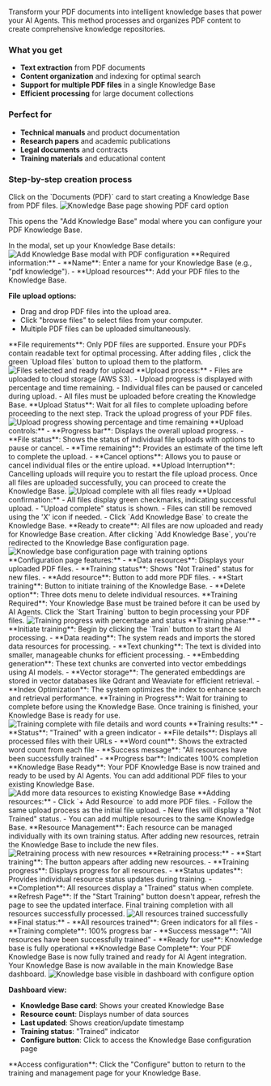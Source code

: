 
Transform your PDF documents into intelligent knowledge bases that power your AI Agents. This method processes and organizes PDF content to create comprehensive knowledge repositories.

### What you get

- **Text extraction** from PDF documents
- **Content organization** and indexing for optimal search
- **Support for multiple PDF files** in a single Knowledge Base
- **Efficient processing** for large document collections

### Perfect for

- **Technical manuals** and product documentation
- **Research papers** and academic publications
- **Legal documents** and contracts
- **Training materials** and educational content

### Step-by-step creation process

<Steps>
<Step title="Click PDF card" icon="file-pdf">
  Click on the `Documents (PDF)` card to start creating a Knowledge Base from PDF files.
<Frame>
<img src="/images/dashboard/knowledge/pdf/step-1-click-pdf-card.png" alt="Knowledge Base page showing PDF card option" />
</Frame>
  
  
  This opens the "Add Knowledge Base" modal where you can configure your PDF Knowledge Base.
</Step>

<Step title="Configure Knowledge Base" icon="gear">
  In the modal, set up your Knowledge Base details:
  <Frame>
    <img
      src="/images/dashboard/knowledge/pdf/step-2-kb-details-modal-opens.png"
      alt="Add Knowledge Base modal with PDF configuration"
    />
  </Frame>
  **Required information:**
  - **Name**: Enter a name for your Knowledge Base (e.g., "pdf knowledge").
  - **Upload resources**: Add your PDF files to the Knowledge Base.

  **File upload options:**
  - Drag and drop PDF files into the upload area.
  - Click "browse files" to select files from your computer.
  - Multiple PDF files can be uploaded simultaneously.
  <Info>
    **File requirements**: Only PDF files are supported. Ensure your PDFs
    contain readable text for optimal processing.
  </Info>
</Step>

<Step title="Upload files" icon="upload">
  After adding files , click the green `Upload files` button to upload them to
  the platform.
  <Frame>
    <img
      src="/images/dashboard/knowledge/pdf/step-3-add-files-and-upload.png"
      alt="Files selected and ready for upload"
    />
  </Frame>
  **Upload process:**
  - Files are uploaded to cloud storage (AWS S3).
  - Upload progress is displayed with percentage and time remaining.
  - Individual files can be paused or canceled during upload.
  - All files must be uploaded before creating the Knowledge Base.
  <Check>
    **Upload Status**: Wait for all files to complete uploading before
    proceeding to the next step.
  </Check>
</Step>

<Step title="Monitor Upload Progress" icon="spinner">
  Track the upload progress of your PDF files.
  <Frame>
    <img
      src="/images/dashboard/knowledge/pdf/step-4-while-files-upload.png"
      alt="Upload progress showing percentage and time remaining"
    />
  </Frame>
  **Upload controls:**
  - **Progress bar**: Displays the overall upload progress.
  - **File status**: Shows the status of individual file uploads with options to pause or cancel.
  - **Time remaining**: Provides an estimate of the time left to complete the upload.
  - **Cancel options**: Allows you to pause or cancel individual files or the entire upload.
  <Warning>
    **Upload Interruption**: Cancelling uploads will require you to restart the
    file upload process.
  </Warning>
</Step>

<Step title="Upload Complete" icon="check">
  Once all files are uploaded successfully, you can proceed to create the
  Knowledge Base.
  <Frame>
    <img
      src="/images/dashboard/knowledge/pdf/step-4-after-files-upload.png"
      alt="Upload complete with all files ready"
    />
  </Frame>
  **Upload confirmation:**
  - All files display green checkmarks, indicating successful upload.
  - "Upload complete" status is shown.
  - Files can still be removed using the 'X' icon if needed.
  - Click `Add Knowledge Base` to create the Knowledge Base.
  <Check>
    **Ready to create**: All files are now uploaded and ready for Knowledge Base
    creation.
  </Check>
</Step>

<Step title="Knowledge Base Created" icon="plus">
  After clicking `Add Knowledge Base`, you're redirected to the Knowledge Base
  configuration page.
  <Frame>
    <img
      src="/images/dashboard/knowledge/pdf/step-5-kb-train-page.png"
      alt="Knowledge base configuration page with training options"
    />
  </Frame>
  **Configuration page features:**
  - **Data resources**: Displays your uploaded PDF files.
  - **Training status**: Shows "Not Trained" status for new files.
  - **Add resource**: Button to add more PDF files.
  - **Start training**: Button to initiate training of the Knowledge Base.
  - **Delete option**: Three dots menu to delete individual resources.
  <Info>
    **Training Required**: Your Knowledge Base must be trained before it can be
    used by AI Agents.
  </Info>
</Step>

<Step title="Start Training" icon="play">
  Click the `Start Training` button to begin processing your PDF files.
  <Frame>
    <img
      src="/images/dashboard/knowledge/pdf/step-6-while-training.png"
      alt="Training progress with percentage and status"
    />
  </Frame>
 **Training phase:**
  - **Initiate training**: Begin by clicking the `Train` button to start the AI processing.
  - **Data reading**: The system reads and imports the stored data resources for processing.
  - **Text chunking**: The text is divided into smaller, manageable chunks for efficient processing.
  - **Embedding generation**: These text chunks are converted into vector embeddings using AI models.
  - **Vector storage**: The generated embeddings are stored in vector databases like Qdrant and Weaviate for efficient retrieval.
  - **Index Optimization**: The system optimizes the index to enhance search and retrieval performance.
  <Check>
    **Training in Progress**: Wait for training to complete before using the
    Knowledge Base.
  </Check>
</Step>

<Step title="Training Complete" icon="circle-check">
  Once training is finished, your Knowledge Base is ready for use.
  <Frame>
    <img
      src="/images/dashboard/knowledge/pdf/step-7-after-train-meta-data.png"
      alt="Training complete with file details and word counts"
    />
  </Frame>
  **Training results:**
  - **Status**: "Trained" with a green indicator
  - **File details**: Displays all processed files with their URLs
  - **Word count**: Shows the extracted word count from each file
  - **Success message**: "All resources have been successfully trained"
  - **Progress bar**: Indicates 100% completion
  <Check>
    **Knowledge Base Ready**: Your PDF Knowledge Base is now trained and ready
    to be used by AI Agents.
  </Check>
</Step>

<Step title="Add More Resources (Optional)" icon="plus">
  You can add additional PDF files to your existing Knowledge Base.
  <Frame>
    <img
      src="/images/dashboard/knowledge/pdf/step-8-optional-add-more-data-resources.png"
      alt="Add more data resources to existing Knowledge Base"
    />
  </Frame>
  **Adding resources:**
  - Click `+ Add Resource` to add more PDF files.
  - Follow the same upload process as the initial file upload.
  - New files will display a "Not Trained" status.
  - You can add multiple resources to the same Knowledge Base.
  <Info>
    **Resource Management**: Each resource can be managed individually with its
    own training status.
  </Info>
</Step>

<Step title="Retrain Knowledge Base" icon="rotate">
  After adding new resources, retrain the Knowledge Base to include the new
  files.
  <Frame>
    <img
      src="/images/dashboard/knowledge/pdf/step-9-retrain-after-new-data-resource.png"
      alt="Retraining process with new resources"
    />
  </Frame>
  **Retraining process:**
  - **Start training**: The button appears after adding new resources.
  - **Training progress**: Displays progress for all resources.
  - **Status updates**: Provides individual resource status updates during training.
  - **Completion**: All resources display a "Trained" status when complete.
  <Tip>
    **Refresh Page**: If the "Start Training" button doesn't appear, refresh the
    page to see the updated interface.
  </Tip>
</Step>

<Step title="Training Complete" icon="check-double">
  Final training completion with all resources successfully processed.
  <Frame>
    <img
      src="/images/dashboard/knowledge/pdf/step-10-training-complete.png"
      alt="All resources trained successfully"
    />
  </Frame>
  **Final status:**
  - **All resources trained**: Green indicators for all files
  - **Training complete**: 100% progress bar
  - **Success message**: "All resources have been successfully trained"
  - **Ready for use**: Knowledge base is fully operational
  <Check>
    **Knowledge Base Complete**: Your PDF Knowledge Base is now fully trained
    and ready for AI Agent integration.
  </Check>
</Step>

<Step title="View in Dashboard" icon="eye">
  Your Knowledge Base is now available in the main Knowledge Base dashboard.
  
  <Frame>
  <img src="/images/dashboard/knowledge/pdf/step-11-see-new-kb-in-my-kbs.png" alt="Knowledge base visible in dashboard with configure option" />
  </Frame>
  
  **Dashboard view:**
  - **Knowledge Base card**: Shows your created Knowledge Base
  - **Resource count**: Displays number of data sources
  - **Last updated**: Shows creation/update timestamp
  - **Training status**: "Trained" indicator
  - **Configure button**: Click to access the Knowledge Base configuration page
  
  <Info>
  **Access configuration**: Click the "Configure" button to return to the training and management page for your Knowledge Base.
  </Info>
</Step>
</Steps>

